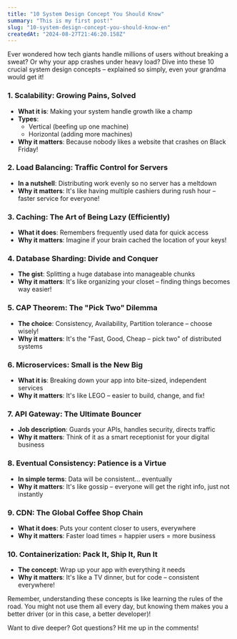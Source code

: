 ```yaml
---
title: "10 System Design Concept You Should Know"
summary: "This is my first post!"
slug: "10-system-design-concept-you-should-know-en"
createdAt: "2024-08-27T21:46:20.158Z"
---
```


Ever wondered how tech giants handle millions of users without breaking a sweat? Or why your app crashes under heavy load? Dive into these 10 crucial system design concepts – explained so simply, even your grandma would get it!

### 1. Scalability: Growing Pains, Solved
* **What it is**: Making your system handle growth like a champ
* **Types**:
  - Vertical (beefing up one machine)
  - Horizontal (adding more machines)
* **Why it matters**: Because nobody likes a website that crashes on Black Friday!

### 2. Load Balancing: Traffic Control for Servers
* **In a nutshell**: Distributing work evenly so no server has a meltdown
* **Why it matters**: It's like having multiple cashiers during rush hour – faster service for everyone!

### 3. Caching: The Art of Being Lazy (Efficiently)
* **What it does**: Remembers frequently used data for quick access
* **Why it matters**: Imagine if your brain cached the location of your keys!

### 4. Database Sharding: Divide and Conquer
* **The gist**: Splitting a huge database into manageable chunks
* **Why it matters**: It's like organizing your closet – finding things becomes way easier!

### 5. CAP Theorem: The "Pick Two" Dilemma
* **The choice**: Consistency, Availability, Partition tolerance – choose wisely!
* **Why it matters**: It's the "Fast, Good, Cheap – pick two" of distributed systems

### 6. Microservices: Small is the New Big
* **What it is**: Breaking down your app into bite-sized, independent services
* **Why it matters**: It's like LEGO – easier to build, change, and fix!

### 7. API Gateway: The Ultimate Bouncer
* **Job description**: Guards your APIs, handles security, directs traffic
* **Why it matters**: Think of it as a smart receptionist for your digital business

### 8. Eventual Consistency: Patience is a Virtue
* **In simple terms**: Data will be consistent... eventually
* **Why it matters**: It's like gossip – everyone will get the right info, just not instantly

### 9. CDN: The Global Coffee Shop Chain
* **What it does**: Puts your content closer to users, everywhere
* **Why it matters**: Faster load times = happier users = more business

### 10. Containerization: Pack It, Ship It, Run It
* **The concept**: Wrap up your app with everything it needs
* **Why it matters**: It's like a TV dinner, but for code – consistent everywhere!

Remember, understanding these concepts is like learning the rules of the road. You might not use them all every day, but knowing them makes you a better driver (or in this case, a better developer)!

Want to dive deeper? Got questions? Hit me up in the comments!